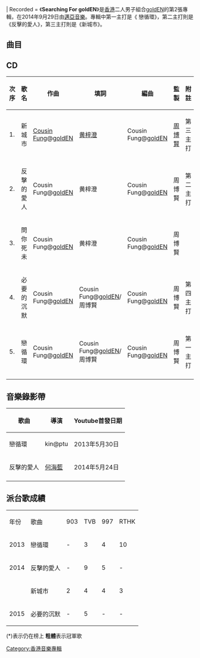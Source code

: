 {{blpunsourced|time=2014-09-30T15:59:11+00:00}}
{{Infobox Album
| Name  = Searching For goldEN
| Type  = 專輯
| Cover  = 
| Artist  = [[goldEN_(組合)|goldEN]]
| Released   = 2014年9月29日
| Recorded  = 2013年-2014年
| Genre = [[粵語流行音樂|粵語流行音樂]]
| Length = 
| Label = [[邁亞音樂|邁亞音樂]]
| Producer =

}}
|  Recorded    = 
《'''Searching For goldEN'''》是[[香港|香港]]二人男子組合[[goldEN_(組合)|goldEN]]的第2張專輯，在2014年9月29日由[[邁亞音樂|邁亞音樂]]。專輯中第一主打是《 戀循環》，第二主打則是《反擊的愛人》，第三主打則是《新城市》。

==曲目==

==CD==
{| class="wikitable"
|-
!次序
!歌名
!作曲
!填詞
!編曲
!監製
!附註
|-
| 1. || 新城市 || [[Cousin_Fung|Cousin Fung]]@[[goldEN_(組合)|goldEN]]|| [[黄梓澄|黄梓澄]] ||Cousin Fung@[[goldEN_(組合)|goldEN]] || [[周博賢|周博賢]] || 第三主打
|-
| 2. || 反擊的愛人 || Cousin Fung@[[goldEN_(組合)|goldEN]]  || 黄梓澄 || Cousin Fung@[[goldEN_(組合)|goldEN]]  || 周博賢 ||第二主打
|-
| 3. || 問你死未 || Cousin Fung@[[goldEN_(組合)|goldEN]] || 黄梓澄 || Cousin Fung@[[goldEN_(組合)|goldEN]] || 周博賢 || 
|-
| 4. || 必要的沉默  ||  Cousin Fung@[[goldEN_(組合)|goldEN]] || Cousin Fung@[[goldEN_(組合)|goldEN]]/周博賢  ||  Cousin Fung@[[goldEN_(組合)|goldEN]]  ||  周博賢  || 第四主打
|-
| 5. || 戀循環 ||  Cousin Fung@[[goldEN_(組合)|goldEN]] || Cousin Fung@[[goldEN_(組合)|goldEN]]/周博賢  ||  Cousin Fung@[[goldEN_(組合)|goldEN]]  ||  周博賢  || 第一主打
|-
|}

==音樂錄影帶==
{| class="wikitable"
! 歌曲 !! 導演 !! Youtube首發日期
|-
| 戀循環||kin@ptu||2013年5月30日 
|-
| 反擊的愛人||[[何海藍|何海藍]]||2014年5月24日
|-
|}

==派台歌成績==
{| class="wikitable"
|- 
| 年份 || 歌曲 ||903||TVB||997||RTHK
|-
| 2013 || 戀循環 || - || 3 || 4 || 10
|-
| 2014 || 反擊的愛人 || - || 9 || 5 || -
|-
|  || 新城市 || 2 || 4 || 4 || 3
|-
| 2015 || 必要的沉默 || - || 5 || - || -
|}

(*)表示仍在榜上
'''粗體'''表示冠軍歌

[[Category:香港音樂專輯|Category:香港音樂專輯]]